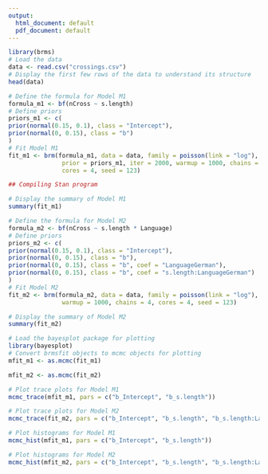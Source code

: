 ---
output:
  html_document: default
  pdf_document: default
---
```{r}
library(brms)
# Load the data
data <- read.csv("crossings.csv")
# Display the first few rows of the data to understand its structure
head(data)
```
```{r}
# Define the formula for Model M1
formula_m1 <- bf(nCross ~ s.length)
# Define priors
priors_m1 <- c(
prior(normal(0.15, 0.1), class = "Intercept"),
prior(normal(0, 0.15), class = "b")
)
# Fit Model M1
fit_m1 <- brm(formula_m1, data = data, family = poisson(link = "log"), 
               prior = priors_m1, iter = 2000, warmup = 1000, chains = 4, 
               cores = 4, seed = 123)

## Compiling Stan program
```
```{r}
# Display the summary of Model M1
summary(fit_m1)
```
```{r}
# Define the formula for Model M2
formula_m2 <- bf(nCross ~ s.length * Language)
# Define priors
priors_m2 <- c(
prior(normal(0.15, 0.1), class = "Intercept"),
prior(normal(0, 0.15), class = "b"),
prior(normal(0, 0.15), class = "b", coef = "LanguageGerman"),
prior(normal(0, 0.15), class = "b", coef = "s.length:LanguageGerman")
)
# Fit Model M2
fit_m2 <- brm(formula_m2, data = data, family = poisson(link = "log"), prior = priors_m2, iter = 2000, 
               warmup = 1000, chains = 4, cores = 4, seed = 123)
```

```{r}
# Display the summary of Model M2
summary(fit_m2)
```
```{r}
# Load the bayesplot package for plotting
library(bayesplot)
# Convert brmsfit objects to mcmc objects for plotting
mfit_m1 <- as.mcmc(fit_m1)
```
```{r}
mfit_m2 <- as.mcmc(fit_m2)
```

```{r}
# Plot trace plots for Model M1
mcmc_trace(mfit_m1, pars = c("b_Intercept", "b_s.length"))
```
```{r}
# Plot trace plots for Model M2
mcmc_trace(fit_m2, pars = c("b_Intercept", "b_s.length", "b_s.length:LanguageGerman", "b_LanguageGerman"))
```
```{r}
# Plot histograms for Model M1
mcmc_hist(mfit_m1, pars = c("b_Intercept", "b_s.length"))
```

```{r}
# Plot histograms for Model M2
mcmc_hist(mfit_m2, pars = c("b_Intercept", "b_s.length", "b_s.length:LanguageGerman", "b_LanguageGerman"))
```

